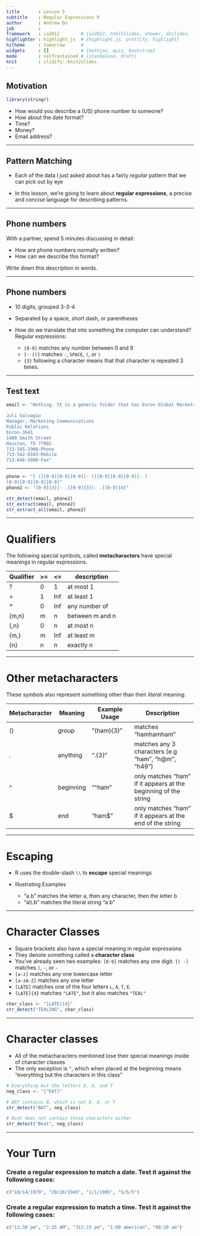 ---
title       : Lesson 5
subtitle    : Regular Expressions R
author      : Andrew Do
job         : 
framework   : io2012        # {io2012, html5slides, shower, dzslides, ...}
highlighter : highlight.js  # {highlight.js, prettify, highlight}
hitheme     : tomorrow      # 
widgets     : []            # {mathjax, quiz, bootstrap}
mode        : selfcontained # {standalone, draft}
knit        : slidify::knit2slides
---

## Motivation

```{r libraries, echo = F}
library(stringr)
```

* How would you describe a (US) phone number to someone?
* How about the date format?
* Time?
* Money?
* Email address?

---

## Pattern Matching

* Each of the data I just asked about has a fairly _regular_ pattern that we can pick out by eye

* In this lesson, we're going to learn about __regular expressions__, a precise and concise language for describing patterns.

---

## Phone numbers

With a partner, spend 5 minutes discussing in detail:

* How are phone numbers normally written?
* How can we describe this format?

Write down this description in words.

---

## Phone numbers

* 10 digits, grouped 3-3-4
* Separated by a space, short dash, or parentheses

* How do we translate that into something the computer can understand? Regular expressions:

  * `[0-9]` matches any number between 0 and 9
  * `[- ()]` matches `-`, `SPACE`, `(`, or `)`
  * `{3}` following a character means that that character is repeated 3 times.

---

## Test text

```{r}
email <- "Nothing. It is a generic folder that has Enron Global Markets on the cover. It is the one that I sent you to match your insert to when you were designing. With the dots. I am on my way over for a meeting, I'll bring one. 

Juli Salvagio
Manager, Marketing Communications
Public Relations
Enron-3641
1400 Smith Street
Houston, TX 77002
713-345-2908-Phone
713-542-0103-Mobile
713-646-5800-Fax"
```

---

```{r}
phone <- "[ (][0-9][0-9][0-9][- )][0-9][0-9][0-9][- ]
[0-9][0-9][0-9][0-9]"
phone2 <- "[0-9]{3}[- .][0-9]{3}[- .][0-9]{4}"

str_detect(email, phone2)
str_extract(email, phone2)
str_extract_all(email, phone2)
```

---

# Qualifiers
The following special symbols, called __metacharacters__ have special meanings in regular expressions.

Qualifier | >=   | <=   | description
--------- | ---- | ---- | ----------------------
?         | 0    | 1    | at most 1
+         | 1    | Inf  | at least 1
*         | 0    | Inf  | any number of
{m,n}     | m    | n    | between m and n
{,n}      | 0    | n    | at most n
{m,}      | m    | Inf  | at least m
{n}       | n    | n    | exactly n

---

# Other metacharacters
These symbols also represent something other than their _literal_ meaning:

Metacharacter | Meaning   | Example Usage | Description
------------- | --------- | ------------- | -------------------
()            | group     | "(ham){3}"    | matches "hamhamham"
.             | anything  | ".{3}"        | matches any 3 characters (e.g "ham", "h@m", "h49")
^             | beginning | "\^ham"        | only matches "ham" if it appears at the beginning of the string
$             | end       | "ham$"        | only matches "ham" if it appears at the end of the string

---

# Escaping

* R uses the double-slash `\\` to __escape__ special meanings
* Illustrating Examples
  
  * "a.b" matches the letter a, then any character, then the letter b
  * "a\\\\.b" matches the literal string "a.b"

---

# Character Classes

* Square brackets also have a special meaning in regular expressions
* They denote something called a __character class__
* You've already seen two examples: `[0-9]` matches any one digit. `[( -]` matches `(`, `-`, or `-`
* `[a-z]` matches any one lowercase letter
* `[a-zA-Z]` matches any one letter
* `[LATE]` matches one of the four letters `L`, `A`, `T`, `E`.
* `[LATE]{4}` matches `"LATE"`, but it also matches `"TEAL"`
```{r}
char_class <- "[LATE]{4}"
str_detect("TEALING", char_class)
```

---

# Character classes

* All of the metacharacters mentioned lose their special meanings inside of character classes
* The only exception is `^`, which when placed at the beginning means "everything but the characters in this class"
```{r}
# Everything but the letters E, A, and T
neg_class <- "[^EAT]"

# BAT contains B, which is not E, A, or T
str_detect("BAT", neg_class)

# Beat does not contain those characters either
str_detect("Beat", neg_class)
```

---

# Your Turn

### Create a regular expression to match a date. Test it against the following cases:
```{r, eval = F}
c("10/14/1979", "20/20/1945", "1/1/1905", "5/5/5")
```

### Create a regular expression to match a time. Test it against the following cases:
```{r, eval = F}
c("12:30 pm", "2:15 AM", "312:23 pm", "1:00 american", "08:20 am")
```


